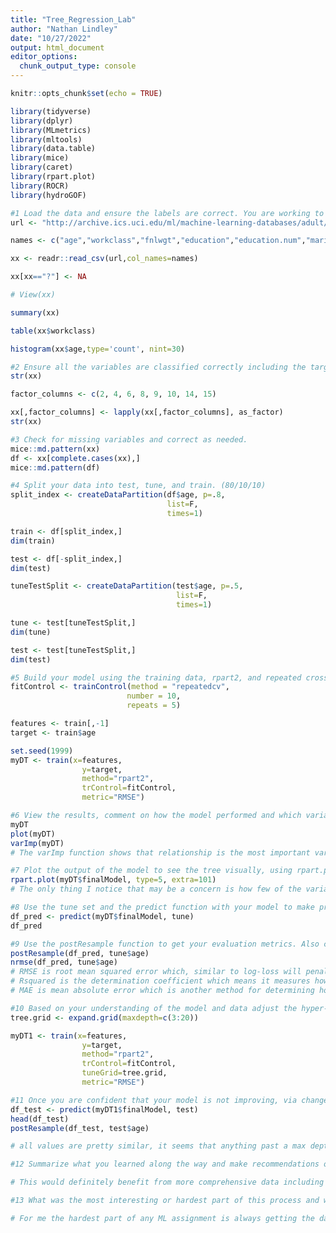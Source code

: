 ```yaml
---
title: "Tree_Regression_Lab"
author: "Nathan Lindley"
date: "10/27/2022"
output: html_document
editor_options: 
  chunk_output_type: console
---
```


```r
knitr::opts_chunk$set(echo = TRUE)
```

```r
library(tidyverse)
library(dplyr)
library(MLmetrics)
library(mltools)
library(data.table)
library(mice)
library(caret)
library(rpart.plot)
library(ROCR)
library(hydroGOF)
```

```r
#1 Load the data and ensure the labels are correct. You are working to develop a model that can predict age.  
url <- "http://archive.ics.uci.edu/ml/machine-learning-databases/adult/adult.data"

names <- c("age","workclass","fnlwgt","education","education.num","marital.status","occupation","relationship","race","sex","capital.gain","capital.loss","hours.per.week","native.country", "salary")

xx <- readr::read_csv(url,col_names=names)

xx[xx=="?"] <- NA

# View(xx)

summary(xx)

table(xx$workclass)

histogram(xx$age,type='count', nint=30)
```

```r
#2 Ensure all the variables are classified correctly including the target variable and collapse factors if still needed.
str(xx)

factor_columns <- c(2, 4, 6, 8, 9, 10, 14, 15)

xx[,factor_columns] <- lapply(xx[,factor_columns], as_factor)
str(xx)
```

```r
#3 Check for missing variables and correct as needed.  
mice::md.pattern(xx)
df <- xx[complete.cases(xx),]
mice::md.pattern(df)
```

```r
#4 Split your data into test, tune, and train. (80/10/10)
split_index <- createDataPartition(df$age, p=.8,
                                   list=F,
                                   times=1)

train <- df[split_index,]
dim(train)

test <- df[-split_index,]
dim(test)

tuneTestSplit <- createDataPartition(test$age, p=.5,
                                     list=F,
                                     times=1)

tune <- test[tuneTestSplit,]
dim(tune)

test <- test[tuneTestSplit,]
dim(test)
```

```r
#5 Build your model using the training data, rpart2, and repeated cross validation as reviewed in class with the caret package.
fitControl <- trainControl(method = "repeatedcv",
                          number = 10,
                          repeats = 5) 

features <- train[,-1]
target <- train$age

set.seed(1999)
myDT <- train(x=features,
                y=target,
                method="rpart2",
                trControl=fitControl,
                metric="RMSE")
```

```r
#6 View the results, comment on how the model performed and which variables appear to be contributing the most (variable importance)  
myDT
plot(myDT)
varImp(myDT)
# The varImp function shows that relationship is the most important variable for predicting age, followed by marital status which makes sense since marital status generally changes around the same age for most people
```

```r
#7 Plot the output of the model to see the tree visually, using rpart.plot, is there anything you notice that might be a concern? 
rpart.plot(myDT$finalModel, type=5, extra=101)
# The only thing I notice that may be a concern is how few of the variables are actually used in this tree. In total there are only three of the feature variables that actually end up being used
```

```r
#8 Use the tune set and the predict function with your model to make predicts for the target variable.
df_pred <- predict(myDT$finalModel, tune)
df_pred
```

```r
#9 Use the postResample function to get your evaluation metrics. Also calculate NRMSE using the range (max-min) for the target variable. Explain what all these measures mean in terms of your models predictive power.  
postResample(df_pred, tune$age)
nrmse(df_pred, tune$age)
# RMSE is root mean squared error which, similar to log-loss will penalize the model more for more wrong predictions
# Rsquared is the determination coefficient which means it measures how closely correlated the results are
# MAE is mean absolute error which is another method for determining how accurate the model is based on the total difference between predicted and actual values divided by the number of observations
```

```r
#10 Based on your understanding of the model and data adjust the hyper-parameter via the built in train control function in caret or build and try new features, does the model quality improve or not? If so how and why, if not, why not?
tree.grid <- expand.grid(maxdepth=c(3:20))

myDT1 <- train(x=features,
                y=target,
                method="rpart2",
                trControl=fitControl,
                tuneGrid=tree.grid,
                metric="RMSE")
```

```r
#11 Once you are confident that your model is not improving, via changes implemented on the training set and evaluated on the the tune set, predict with the test set and report final evaluation of the model. Discuss the output in comparison with the previous evaluations.  
df_test <- predict(myDT1$finalModel, test)
head(df_test)
postResample(df_test, test$age)

# all values are pretty similar, it seems that anything past a max depth of 4 doesn't change any of these three statistics
```

```r
#12 Summarize what you learned along the way and make recommendations on how this could be used moving forward, being careful not to over promise. 

# This would definitely benefit from more comprehensive data including more detailed salary information, categories of job (i.e. Jr, Sr...) because that could definitely make this model more accurate.
```

```r
#13 What was the most interesting or hardest part of this process and what questions do you still have? 

# For me the hardest part of any ML assignment is always getting the data into a clean state where I will be able to build a somewhat decent model on top of it. This data was pretty clean to begin with so it wasn't the worst here, but there is definitely more that could've been done if I had the know how to do it wrt cleaning the data.
```
